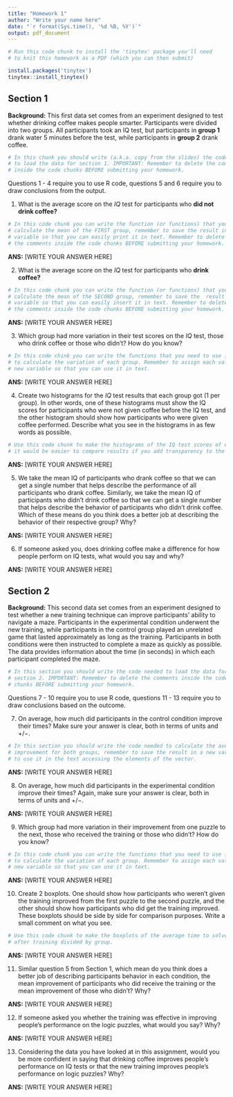 ```yaml
---
title: "Homework 1"
author: "Write your name here"
date: "`r format(Sys.time(), '%d %B, %Y')`"
output: pdf_document
---
```


```r
# Run this code chunk to install the 'tinytex' package you'll need 
# to knit this homework as a PDF (which you can then submit)

install.packages('tinytex')
tinytex::install_tinytex()
```

## Section 1

**Background:** This first data set comes from an experiment designed to test whether  drinking coffee makes people smarter. Participants were divided into two groups. All participants took an IQ test, but participants in **group 1** drank water 5 minutes before the test, while participants in **group 2** drank coffee.

```r
# In this chunk you should write (a.k.a. copy from the slides) the code needed 
# to load the data for section 1. IMPORTANT: Remember to delete the comments 
# inside the code chunks BEFORE submitting your homework.
```

\small Questions 1 - 4 require you to use R code, questions 5 and 6 require you to draw conclusions from the output.

1. What is the average score on the *IQ* test for participants who **did not drink coffee?**

```r
# In this code chunk you can write the function (or functions) that you need to 
# calculate the mean of the FIRST group, remember to save the result in a new 
# variable so that you can easily print it in text. Remember to delete 
# the comments inside the code chunks BEFORE submitting your homework.
```

**ANS:** [WRITE YOUR ANSWER HERE]

2. What is the average score on the *IQ* test for participants who **drink coffee?** 

```r
# In this code chunk you can write the function (or functions) that you need to 
# calculate the mean of the SECOND group, remember to save the  result in a new 
# variable so that you can easily insert it in text. Remember to delete 
# the comments inside the code chunks BEFORE submitting your homework.
```

**ANS:** [WRITE YOUR ANSWER HERE]

3. Which group had more variation in their test scores on the *IQ* test, those who drink coffee or those who didn't? How do you know?

```r
# In this code chink you can write the functions that you need to use in order 
# to calculate the variation of each group. Remember to assign each value to a 
# new variable so that you can use it in text.
```

**ANS:** [WRITE YOUR ANSWER HERE]

4. Create two histograms for the *IQ* test results that each group got (1 per group). In other words, one of these histograms must show the IQ scores for participants who were not given coffee before the IQ test, and the other histogram should show how participants who were given coffee performed. Describe what you see in the histograms in as few words as possible.

```r
# Use this code chunk to make the histograms of the IQ test scores of each group
# it would be easier to compare results if you add transparency to the color! 
```

**ANS:** [WRITE YOUR ANSWER HERE]

5. We take the mean IQ of participants who drank coffee so that we can get a single number that helps describe the performance of all participants who drank coffee. Similarly, we take the mean IQ of participants who didn’t drink coffee so that we can get a single number that helps describe the behavior of participants who didn’t drink coffee. Which of these means do you think does a better job at describing the behavior of their respective group? Why?

**ANS:** [WRITE YOUR ANSWER HERE]

6. If someone asked you, does drinking coffee make a difference for how people perform on IQ tests, what would you say and why?

**ANS:** [WRITE YOUR ANSWER HERE]



## Section 2

**Background:** This second data set comes from an experiment designed to test whether a new training technique
can improve participants' ability to navigate a maze. Participants in the experimental condition underwent the 
new training, while participants in the control group played an unrelated game that lasted approximately as long as the 
training. Participants in both conditions were then instructed to complete a maze as quickly as possible. 
The data provides information about the time (in seconds) in which each participant completed the maze.

```r
# In this section you should write the code needed to load the data for
# section 2. IMPORTANT: Remember to delete the comments inside the code 
# chunks BEFORE submitting your homework.
```

\small Questions 7 - 10 require you to use R code, questions 11 - 13 require you to draw conclusions based on the outcome.

7. On average, how much did participants in the control condition improve their times? Make sure your answer is clear, both in terms of units and $+/-$.

```r
# In this section you should write the code needed to calculate the average 
# improvement for both groups, remember to save the result in a new variable and 
# to use it in the text accessing the elements of the vector.
```

**ANS:** [WRITE YOUR ANSWER HERE]

8. On average, how much did participants in the experimental condition improve their times? Again, make sure your answer is clear, both in terms of units and $+/-$.

**ANS:** [WRITE YOUR ANSWER HERE]

9. Which group had more variation in their improvement from one puzzle to the next, those who received the training or those who didn’t? How do you know?

```r
# In this code chunk you can write the functions that you need to use in order 
# to calculate the variation of each group. Remember to assign each value to a 
# new variable so that you can use it in text.
```

**ANS:** [WRITE YOUR ANSWER HERE]

10. Create 2 boxplots. One should show how participants who weren’t given the 
training improved from the first puzzle to the second puzzle, and the other 
should show how participants who did get the training improved. These boxplots 
should be side by side for comparison purposes. Write a small comment on what 
you see.

```r
# Use this code chunk to make the boxplots of the average time to solve a maze 
# after training divided by group.
```

**ANS:** [WRITE YOUR ANSWER HERE]

11. Similar question 5 from Section 1, which mean do you think does a better job 
of describing participants behavior in each condition, the mean improvement of 
participants who did receive the training or the mean improvement of those who 
didn’t? Why?

**ANS:** [WRITE YOUR ANSWER HERE]

12. If someone asked you whether the training was effective in improving people’s performance on the logic puzzles, what would you say? Why?

**ANS:** [WRITE YOUR ANSWER HERE]

13. Considering the data you have looked at in this assignment, would you be more confident in saying that drinking coffee improves people’s performance on IQ tests or that the new training improves people’s performance on logic puzzles? Why?

**ANS:** [WRITE YOUR ANSWER HERE]